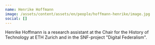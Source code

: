 ```yaml
---
name: Henrike Hoffmann
image: /assets/content/assets/en/people/hoffmann-henrike/image.jpg
social: []
---
```

Henrike Hoffmann is a research assistant at the Chair for the History of Technology at ETH Zurich and in the SNF-project "Digital Federalism".